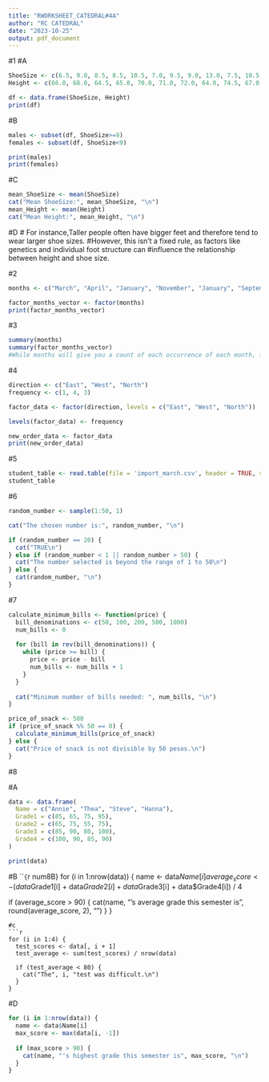 ```yaml
---
title: "RWORKSHEET_CATEDRAL#4A"
author: "RC CATEDRAL"
date: "2023-10-25"
output: pdf_document
---
```

#1
#A
```r
ShoeSize <- c(6.5, 9.0, 8.5, 8.5, 10.5, 7.0, 9.5, 9.0, 13.0, 7.5, 10.5, 8.5)
Height <- c(66.0, 68.0, 64.5, 65.0, 70.0, 71.0, 72.0, 64.0, 74.5, 67.0, 71.0, 71.0)

df <- data.frame(ShoeSize, Height)
print(df)
```
#B
```r
males <- subset(df, ShoeSize>=9)
females <- subset(df, ShoeSize<9)

print(males)
print(females)
```
#C
```r
mean_ShoeSize <- mean(ShoeSize)
cat("Mean ShoeSize:", mean_ShoeSize, "\n")
mean_Height <- mean(Height)
cat("Mean Height:", mean_Height, "\n")
```
#D
# For instance,Taller people often have bigger feet and therefore tend to wear larger shoe sizes. #However, this isn't a fixed rule, as factors like genetics and individual foot structure can #influence the relationship between height and shoe size.


#2
```r
months <- c("March", "April", "January", "November", "January", "September", "October", "September", "November", "August", "January", "November", "November", "February", "May", "August", "July", "December","August","August","September","November","February", "April")

factor_months_vector <- factor(months)
print(factor_months_vector)
```
#3
```r
summary(months)
summary(factor_months_vector)
#While months will give you a count of each occurrence of each month, factor_months_vector is more helpful in this situation for summing up the various months that are included in the data.
```
#4
```r
direction <- c("East", "West", "North")
frequency <- c(1, 4, 3)

factor_data <- factor(direction, levels = c("East", "West", "North"))

levels(factor_data) <- frequency

new_order_data <- factor_data
print(new_order_data)

```
#5
```r
student_table <- read.table(file = 'import_march.csv', header = TRUE, sep = ',')
student_table

```
#6
```r

random_number <- sample(1:50, 1)

cat("The chosen number is:", random_number, "\n")

if (random_number == 20) {
  cat("TRUE\n")
} else if (random_number < 1 || random_number > 50) {
  cat("The number selected is beyond the range of 1 to 50\n")
} else {
  cat(random_number, "\n")
}

```
#7
```r

calculate_minimum_bills <- function(price) {
  bill_denominations <- c(50, 100, 200, 500, 1000)
  num_bills <- 0
  
  for (bill in rev(bill_denominations)) {
    while (price >= bill) {
      price <- price - bill
      num_bills <- num_bills + 1
    }
  }
  
  cat("Minimum number of bills needed: ", num_bills, "\n")
}

price_of_snack <- 500
if (price_of_snack %% 50 == 0) {
  calculate_minimum_bills(price_of_snack)
} else {
  cat("Price of snack is not divisible by 50 pesos.\n")
}

```
#8

#A
```r
data <- data.frame(
  Name = c("Annie", "Thea", "Steve", "Hanna"),
  Grade1 = c(85, 65, 75, 95),
  Grade2 = c(65, 75, 55, 75),
  Grade3 = c(85, 90, 80, 100),
  Grade4 = c(100, 90, 85, 90)
)

print(data)
```
#B
```{`r num8B}
for (i in 1:nrow(data)) {
  name <- data$Name[i]
  average_score <- (data$Grade1[i] + data$Grade2[i] + data$Grade3[i] + data$Grade4[i]) / 4
  
  if (average_score > 90) {
    cat(name, "'s average grade this semester is", round(average_score, 2), "\n")
  }
}
```
#c
```r
for (i in 1:4) {
  test_scores <- data[, i + 1]
  test_average <- sum(test_scores) / nrow(data)
  
  if (test_average < 80) {
    cat("The", i, "test was difficult.\n")
  }
}
```
#D
```r
for (i in 1:nrow(data)) {
  name <- data$Name[i]
  max_score <- max(data[i, -1])
  
  if (max_score > 90) {
    cat(name, "'s highest grade this semester is", max_score, "\n")
  }
}
```
